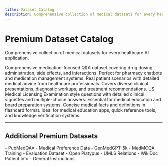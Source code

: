 ```yaml
---
title: Dataset Catalog
description: Comprehensive collection of medical datasets for every healthcare AI application.
---
```


# Premium Dataset Catalog

Comprehensive collection of medical datasets for every healthcare AI application.

<CardGroup cols={2}>
  <Card title="MedicationQA Dataset" icon="pills">
    Comprehensive medication-focused Q&A dataset covering drug dosing, administration, side effects, and interactions. Perfect for pharmacy chatbots and medication management systems.
  </Card>
  <Card title="HealthCareMagic-100k" icon="user-md">
    Real patient scenarios with detailed medical advice from healthcare professionals. Covers diverse clinical presentations, diagnostic workups, and treatment recommendations.
  </Card>
  <Card title="MedQA Training Dataset" icon="graduation-cap">
    US Medical Licensing Examination style questions with detailed clinical vignettes and multiple-choice answers. Essential for medical education and board preparation systems.
  </Card>
  <Card title="Medical Flashcards" icon="brain">
    Concise medical facts and definitions in flashcard format. Ideal for medical education apps, quick reference tools, and knowledge verification systems.
  </Card>
</CardGroup>

---

## Additional Premium Datasets

<CardGroup cols={3}>
    <Card title="Specialized Collections">
        - PubMedQA=
        - Medical Preference Data
        - GenMedGPT-5k
    </Card>
    <Card title="Exam Preparations">
        - MedMCQA Training
        - Evaluation Dataset
        - Open Platypus
    </Card>
    <Card title="Knowledge Bases">
        - UMLS Relations
        - WikiDoc Patient Info
        - General Instructions
    </Card>
</CardGroup> 